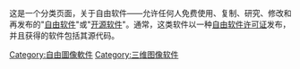 {{Portal|自由软件}}
这是一个分类页面，关于自由软件——允许任何人免费使用、复制、研究、修改和再发布的"[[自由软件|自由软件]]"或"[[开源软件|开源软件]]"。通常，这类软件以一种[[自由软件许可证|自由软件许可证]]发布，并且获得的软件包括其源代码。

{{DEFAULTSORT:自由三维图形软件}}
{{Commonscat|Free 3D graphics software}}

[[Category:自由圖像軟件|Category:自由圖像軟件]]
[[Category:三维图像软件|Category:三维图像软件]]
